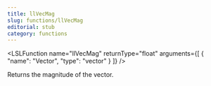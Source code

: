 ```yaml
---
title: llVecMag
slug: functions/llVecMag
editorial: stub
category: functions
---
```


<LSLFunction
	name="llVecMag"
	returnType="float"
	arguments={[
	{
		"name": "Vector",
		"type": "vector"
	}
]}
/>

Returns the magnitude of the vector.
